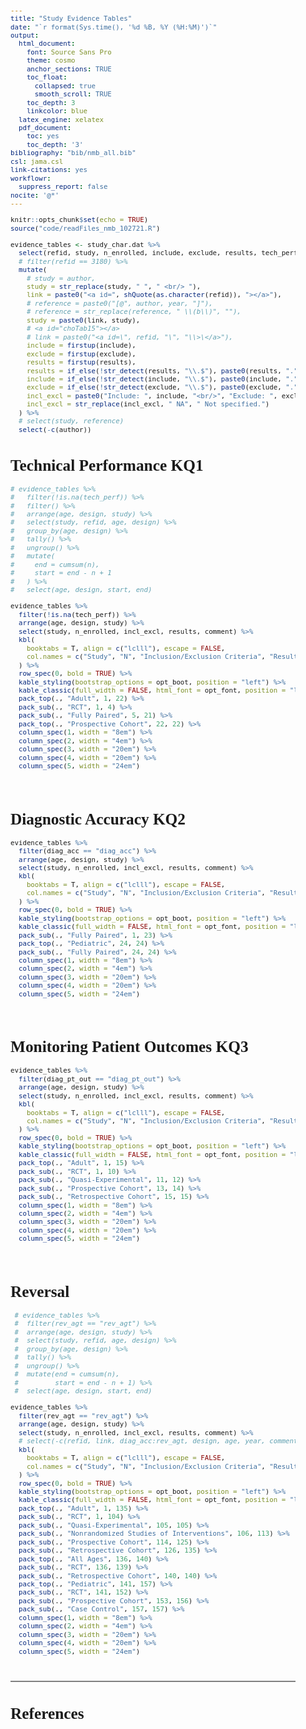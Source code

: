 ```yaml
---
title: "Study Evidence Tables"
date: "`r format(Sys.time(), '%d %B, %Y (%H:%M)')`"
output:
  html_document:
    font: Source Sans Pro
    theme: cosmo
    anchor_sections: TRUE
    toc_float: 
      collapsed: true
      smooth_scroll: TRUE
    toc_depth: 3
    linkcolor: blue
  latex_engine: xelatex
  pdf_document:
    toc: yes
    toc_depth: '3'
bibliography: "bib/nmb_all.bib"
csl: jama.csl
link-citations: yes
workflowr:
  suppress_report: false
nocite: '@*'
---
```


```{=html}
<style type="text/css">
  body{
  font-size: 9.5pt;
  font-family: Source Sans Pro;
}

.list-group-item.active, .list-group-item.active:hover, .list-group-item.active:focus {
  color: #090909;
  background-color: #0909093d;
}

.lightable-classic.lightable-hover tbody tr:hover {
    background-color: #c5d4e4;
}
.btn-xs, .btn-group-xs>.btn { 
display: none; 

}

.btn-default {
display: none !important; 
}

:target {  /* fix target location so caption appears */
    display: block;
    position: relative;
    top: -60px;
    visibility: display;
}

</style>
```

```r
knitr::opts_chunk$set(echo = TRUE)
source("code/readFiles_nmb_102721.R")

```
```r
evidence_tables <- study_char.dat %>%
  select(refid, study, n_enrolled, include, exclude, results, tech_perf:rev_agt, design, age, year, author, comment) %>%
  # filter(refid == 3180) %>% 
  mutate(
    # study = author,
    study = str_replace(study, " ", " <br/> "),
    link = paste0("<a id=", shQuote(as.character(refid)), "></a>"),
    # reference = paste0("[@", author, year, "]"),
    # reference = str_replace(reference, " \\(b\\)", ""),
    study = paste0(link, study),
    # <a id="choTab15"></a>
    # link = paste0("<a id=\", refid, "\", "\\>\</a>"),
    include = firstup(include),
    exclude = firstup(exclude),
    results = firstup(results),
    results = if_else(!str_detect(results, "\\.$"), paste0(results, "."), results),
    include = if_else(!str_detect(include, "\\.$"), paste0(include, "."), include),
    exclude = if_else(!str_detect(exclude, "\\.$"), paste0(exclude, "."), exclude),
    incl_excl = paste0("Include: ", include, "<br/>", "Exclude: ", exclude),
    incl_excl = str_replace(incl_excl, " NA", " Not specified.")
  ) %>% 
  # select(study, reference)
  select(-c(author))

```
  
# **Technical Performance KQ1** 

```r
# evidence_tables %>%
#   filter(!is.na(tech_perf)) %>%
#   filter() %>%
#   arrange(age, design, study) %>%
#   select(study, refid, age, design) %>%
#   group_by(age, design) %>%
#   tally() %>%
#   ungroup() %>%
#   mutate(
#     end = cumsum(n),
#     start = end - n + 1
#   ) %>%
#   select(age, design, start, end)

evidence_tables %>%
  filter(!is.na(tech_perf)) %>% 
  arrange(age, design, study) %>% 
  select(study, n_enrolled, incl_excl, results, comment) %>% 
  kbl(
    booktabs = T, align = c("lclll"), escape = FALSE,
    col.names = c("Study", "N", "Inclusion/Exclusion Criteria", "Results", "Comment")
  ) %>%
  row_spec(0, bold = TRUE) %>%
  kable_styling(bootstrap_options = opt_boot, position = "left") %>%
  kable_classic(full_width = FALSE, html_font = opt_font, position = "left", "hover") %>%
  pack_top(., "Adult", 1, 22) %>%
  pack_sub(., "RCT", 1, 4) %>% 
  pack_sub(., "Fully Paired", 5, 21) %>%
  pack_top(., "Prospective Cohort", 22, 22) %>%
  column_spec(1, width = "8em") %>%
  column_spec(2, width = "4em") %>%
  column_spec(3, width = "20em") %>%
  column_spec(4, width = "20em") %>%
  column_spec(5, width = "24em")
```

<br/>

# **Diagnostic Accuracy KQ2** 

```r
evidence_tables %>%
  filter(diag_acc == "diag_acc") %>% 
  arrange(age, design, study) %>% 
  select(study, n_enrolled, incl_excl, results, comment) %>% 
  kbl(
    booktabs = T, align = c("lclll"), escape = FALSE,
    col.names = c("Study", "N", "Inclusion/Exclusion Criteria", "Results", "Comment")
  ) %>%
  row_spec(0, bold = TRUE) %>%
  kable_styling(bootstrap_options = opt_boot, position = "left") %>%
  kable_classic(full_width = FALSE, html_font = opt_font, position = "left", "hover") %>%
  pack_sub(., "Fully Paired", 1, 23) %>%
  pack_top(., "Pediatric", 24, 24) %>%
  pack_sub(., "Fully Paired", 24, 24) %>%
  column_spec(1, width = "8em") %>%
  column_spec(2, width = "4em") %>%
  column_spec(3, width = "20em") %>%
  column_spec(4, width = "20em") %>%
  column_spec(5, width = "24em")
```

<br/>

# **Monitoring Patient Outcomes KQ3** 

```r
evidence_tables %>%
  filter(diag_pt_out == "diag_pt_out") %>% 
  arrange(age, design, study) %>% 
  select(study, n_enrolled, incl_excl, results, comment) %>% 
  kbl(
    booktabs = T, align = c("lclll"), escape = FALSE,
    col.names = c("Study", "N", "Inclusion/Exclusion Criteria", "Results", "Comment")
  ) %>%
  row_spec(0, bold = TRUE) %>%
  kable_styling(bootstrap_options = opt_boot, position = "left") %>%
  kable_classic(full_width = FALSE, html_font = opt_font, position = "left", "hover") %>%
  pack_top(., "Adult", 1, 15) %>%
  pack_sub(., "RCT", 1, 10) %>%
  pack_sub(., "Quasi-Experimental", 11, 12) %>%
  pack_sub(., "Prospective Cohort", 13, 14) %>%
  pack_sub(., "Retrospective Cohort", 15, 15) %>%
  column_spec(1, width = "8em") %>%
  column_spec(2, width = "4em") %>%
  column_spec(3, width = "20em") %>%
  column_spec(4, width = "20em") %>%
  column_spec(5, width = "24em")
```

<br/>

# **Reversal** 

```r
 # evidence_tables %>%
 #  filter(rev_agt == "rev_agt") %>% 
 #  arrange(age, design, study) %>% 
 #  select(study, refid, age, design) %>% 
 #  group_by(age, design) %>% 
 #  tally() %>% 
 #  ungroup() %>% 
 #  mutate(end = cumsum(n),
 #         start = end - n + 1) %>% 
 #  select(age, design, start, end)

evidence_tables %>%
  filter(rev_agt == "rev_agt") %>% 
  arrange(age, design, study) %>% 
  select(study, n_enrolled, incl_excl, results, comment) %>% 
  # select(-c(refid, link, diag_acc:rev_agt, design, age, year, comment, incl_excl)) %>%
  kbl(
    booktabs = T, align = c("lclll"), escape = FALSE,
    col.names = c("Study", "N", "Inclusion/Exclusion Criteria", "Results", "Comment")
  ) %>%
  row_spec(0, bold = TRUE) %>%
  kable_styling(bootstrap_options = opt_boot, position = "left") %>%
  kable_classic(full_width = FALSE, html_font = opt_font, position = "left", "hover") %>%
  pack_top(., "Adult", 1, 135) %>%
  pack_sub(., "RCT", 1, 104) %>%
  pack_sub(., "Quasi-Experimental", 105, 105) %>%
  pack_sub(., "Nonrandomized Studies of Interventions", 106, 113) %>%
  pack_sub(., "Prospective Cohort", 114, 125) %>%
  pack_sub(., "Retrospective Cohort", 126, 135) %>%
  pack_top(., "All Ages", 136, 140) %>%
  pack_sub(., "RCT", 136, 139) %>%
  pack_sub(., "Retrospective Cohort", 140, 140) %>%
  pack_top(., "Pediatric", 141, 157) %>%
  pack_sub(., "RCT", 141, 152) %>%
  pack_sub(., "Prospective Cohort", 153, 156) %>%
  pack_sub(., "Case Control", 157, 157) %>%
  column_spec(1, width = "8em") %>%
  column_spec(2, width = "4em") %>%
  column_spec(3, width = "20em") %>%
  column_spec(4, width = "20em") %>%
  column_spec(5, width = "24em")

```

<br/>

<hr style="height:2px;border-width:0;color:gray;background-color:gray">

# **References**
